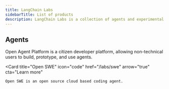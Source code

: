 ```yaml
---
title: LangChain Labs
sidebarTitle: List of products
description: LangChain Labs is a collection of agents and experimental AI products.
---
```


## Agents

<Columns cols={2}>
  <Card
  title="Open Agent Platform"
  icon="layer-group"
  href="https://docs.oap.langchain.com/"
  arrow="true"
  cta="Learn more"
>
    Open Agent Platform is a citizen developer platform, allowing non-technical users to build, prototype, and use agents. 
  </Card>
  
  <Card
  title="Open SWE"
  icon="code"
  href="/labs/swe"
  arrow="true"
  cta="Learn more"
>
    Open SWE is an open source cloud based coding agent.
  </Card>

</Columns>
